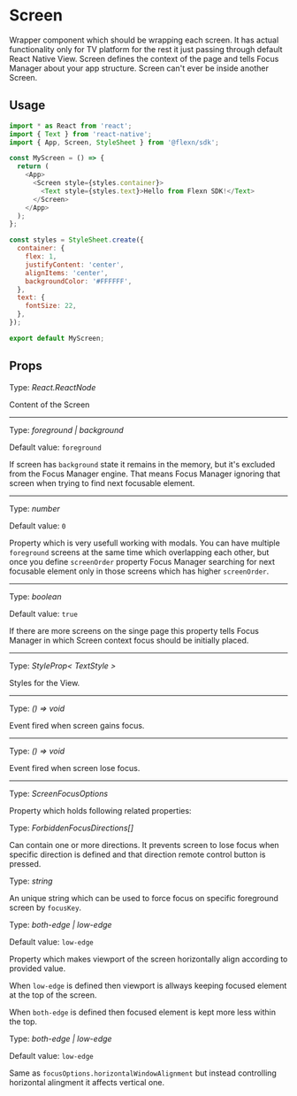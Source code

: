 
# Screen

Wrapper component which should be wrapping each screen. It has actual functionality only for TV platform for the rest it just passing through default React Native View.
Screen defines the context of the page and tells Focus Manager about your app structure. Screen can't ever be inside another Screen.

## Usage
```javascript
import * as React from 'react';
import { Text } from 'react-native';
import { App, Screen, StyleSheet } from '@flexn/sdk';

const MyScreen = () => {
  return (
    <App>
      <Screen style={styles.container}>
        <Text style={styles.text}>Hello from Flexn SDK!</Text>
      </Screen>
    </App>
  );
};

const styles = StyleSheet.create({
  container: {
    flex: 1,
    justifyContent: 'center',
    alignItems: 'center',
    backgroundColor: '#FFFFFF',
  },
  text: {
    fontSize: 22,
  },
});

export default MyScreen;
```


## Props

<Prop value="children" /><Badge required /> 

Type: *React.ReactNode*

Content of the Screen

------------------------------------------------------------

<Prop value="screenState" /><Badge value="Android TV, Fire TV, Apple TV" platform /> 

Type: *foreground | background*

Default value: `foreground`

If screen has `background` state it remains in the memory, but it's excluded from the Focus Manager engine. That means Focus Manager ignoring that screen when 
trying to find next focusable element.

------------------------------------------------------------

<Prop value="screenOrder" /><Badge value="Android TV, Fire TV, Apple TV" platform /> 

Type: *number*

Default value: `0`

Property which is very usefull working with modals. You can have multiple `foreground` screens at the same time which overlapping each other, but once you define 
`screenOrder` property Focus Manager searching for next focusable element only in those screens which has higher `screenOrder`.

------------------------------------------------------------

<Prop value="stealFocus" /><Badge value="Android TV, Fire TV, Apple TV" platform /> 

Type: *boolean*

Default value: `true`

If there are more screens on the singe page this property tells Focus Manager in which Screen context focus should be initially placed.

------------------------------------------------------------

<Prop value="style" />

Type: *StyleProp< TextStyle >*

Styles for the View.

------------------------------------------------------------

<Prop value="onFocus" /><Badge value="Android TV, Fire TV, Apple TV" platform /> 

Type: *() => void*

Event fired when screen gains focus.

------------------------------------------------------------

<Prop value="onBlur" /><Badge value="Android TV, Fire TV, Apple TV" platform /> 

Type: *() => void*

Event fired when screen lose focus.

------------------------------------------------------------

<Prop value="focusOptions" /><Badge value="Android TV, Fire TV, Apple TV" platform /> 

Type: *ScreenFocusOptions*

Property which holds following related properties:

<Prop value="forbiddenFocusDirections" subProperty />

Type: *ForbiddenFocusDirections[]*

Can contain one or more directions. It prevents screen to lose focus when specific direction is defined and that direction remote control button is pressed. 

<Prop value="focusKey" subProperty/>

Type: *string*

An unique string which can be used to force focus on specific foreground screen by `focusKey`.

<Prop value="horizontalWindowAlignment" subProperty />

Type: *both-edge | low-edge*

Default value: `low-edge`

Property which makes viewport of the screen horizontally align according to provided value. 

When `low-edge` is defined then viewport is allways keeping focused element at the top of the screen.

When `both-edge` is defined then focused element is kept more less within the top.

<Prop value="verticalWindowAlignment" subProperty />

Type: *both-edge | low-edge*

Default value: `low-edge`

Same as `focusOptions.horizontalWindowAlignment` but instead controlling horizontal alingment it affects vertical one.
